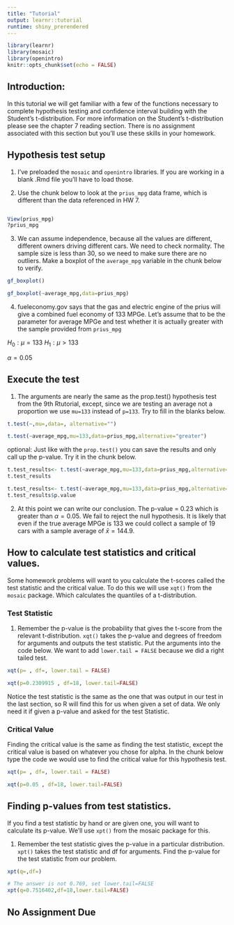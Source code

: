 ```yaml
---
title: "Tutorial"
output: learnr::tutorial
runtime: shiny_prerendered
---
```


```r
library(learnr)
library(mosaic)
library(openintro)
knitr::opts_chunk$set(echo = FALSE)
```


## Introduction: 

In this tutorial we will get familiar with a few of the functions necessary to complete hypothesis testing and confidence interval building with the Student's t-distribution. For more information on the Student's t-distribution please see the chapter 7 reading section. There is no assignment associated with this section but you'll use these skills in your homework. 

## Hypothesis test setup

1. I've preloaded the `mosaic` and `openintro` libraries. If you are working in a blank .Rmd file you'll have to load those. 


2. Use the chunk below to look at the `prius_mpg` data frame, which is different than the data referenced in HW 7. 

```r

```


```r
View(prius_mpg)
?prius_mpg
```

3. We can assume independence, because all the values are different, different owners driving different cars. We need to check normality. The sample size is less than 30, so we need to make sure there are no outliers. Make a boxplot of the `average_mpg` variable in the chunk below to verify. 

```r
gf_boxplot()
```


```r
gf_boxplot(~average_mpg,data=prius_mpg)
```

4. fueleconomy.gov says that the gas and electric engine of the prius will give a combined fuel economy of 133 MPGe. Let's assume that to be the parameter for average MPGe and test whether it is actually greater with the sample provided from `prius_mpg`

$H_0: \mu = 133$
$H_1: \mu > 133$

$\alpha= 0.05$

## Execute the test

1. The arguments are nearly the same as the prop.test() hypothesis test from the 9th Rtutorial, except, since we are testing an average not a proportion we use `mu=133` instead of `p=133`. Try to fill in the blanks below.  

```r
t.test(~,mu=,data=, alternative="")
```


```r
t.test(~average_mpg,mu=133,data=prius_mpg,alternative="greater")
```

optional: Just like with the `prop.test()` you can save the results and only call up the p-value. Try it in the chunk below. 

```r
t.test_results<- t.test(~average_mpg,mu=133,data=prius_mpg,alternative="greater")
t.test_results
```

```r
t.test_results<- t.test(~average_mpg,mu=133,data=prius_mpg,alternative="greater")
t.test_results$p.value
```

2. At this point we can write our conclusion. The p-value = 0.23 which is greater than $\alpha =0.05$. We fail to reject the null hypothesis. It is likely that even if the true average MPGe is 133 we could collect a sample of 19 cars with a sample average of $\bar{x}=144.9$. 

## How to calculate test statistics and critical values. 

Some homework problems will want to you calculate the t-scores called the test statistic and the critical value.  To do this we will use `xqt()` from the `mosaic` package. Which calculates the quantiles of a t-distribution. 

### Test Statistic

1. Remember the p-value is the probability that gives the t-score from the relevant t-distribution. `xqt()` takes the p-value and degrees of freedom for arguments and outputs the test statistic. Put the arguments into the code below. We want to add `lower.tail = FALSE` because we did a right tailed test.

```r
xqt(p= , df=, lower.tail = FALSE)
```

```r
xqt(p=0.2309915 , df=18, lower.tail=FALSE)
```

Notice the test statistic is the same as the one that was output in our test in the last section, so R will find this for us when given a set of data. We only need it if given a p-value and asked for the test Statistic. 

### Critical Value

Finding the critical value is the same as finding the test statistic, except the critical value is based on whatever you chose for alpha. In the chunk below type the code we would use to find the critical value for this hypothesis test. 

```r
xqt(p= , df=, lower.tail = FALSE)
```

```r
xqt(p=0.05 , df=18, lower.tail=FALSE)
```

## Finding p-values from test statistics. 

If you find a test statistic by hand or are given one, you will want to calculate its p-value. We'll use `xpt()` from the mosaic package for this. 

1. Remember the test statistic gives the p-value in a particular distribution. `xpt()` takes the test statistic and df for arguments. Find the p-value for the test statistic from our problem. 

```r
xpt(q=,df=)

```


```r
# The answer is not 0.769, set lower.tail=FALSE
xpt(q=0.7516402,df=18,lower.tail=FALSE)
```



## No Assignment Due 

